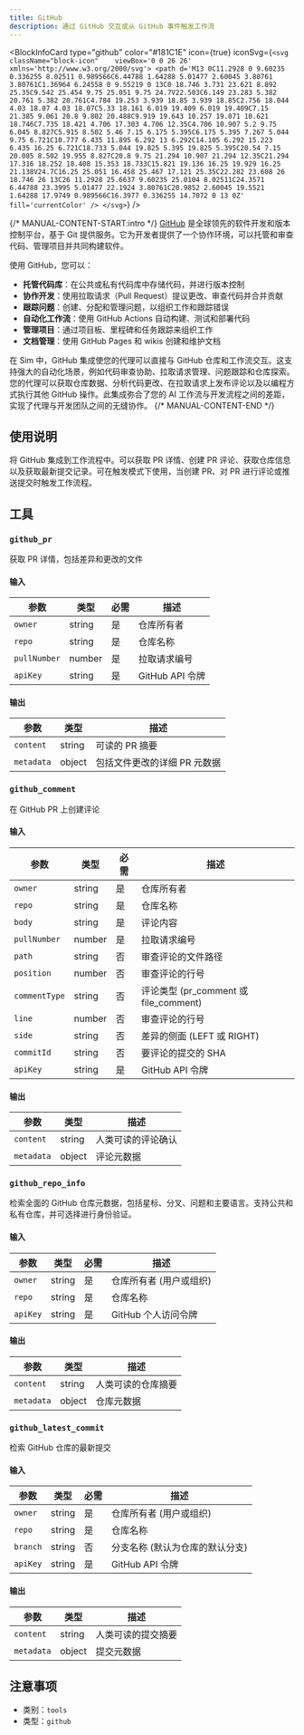 ```yaml
---
title: GitHub
description: 通过 GitHub 交互或从 GitHub 事件触发工作流
---
```



<BlockInfoCard 
  type="github"
  color="#181C1E"
  icon={true}
  iconSvg={`<svg className="block-icon"    viewBox='0 0 26 26' xmlns='http://www.w3.org/2000/svg'>
      <path
        d='M13 0C11.2928 0 9.60235 0.336255 8.02511 0.989566C6.44788 1.64288 5.01477 2.60045 3.80761 3.80761C1.36964 6.24558 0 9.55219 0 13C0 18.746 3.731 23.621 8.892 25.35C9.542 25.454 9.75 25.051 9.75 24.7V22.503C6.149 23.283 5.382 20.761 5.382 20.761C4.784 19.253 3.939 18.85 3.939 18.85C2.756 18.044 4.03 18.07 4.03 18.07C5.33 18.161 6.019 19.409 6.019 19.409C7.15 21.385 9.061 20.8 9.802 20.488C9.919 19.643 10.257 19.071 10.621 18.746C7.735 18.421 4.706 17.303 4.706 12.35C4.706 10.907 5.2 9.75 6.045 8.827C5.915 8.502 5.46 7.15 6.175 5.395C6.175 5.395 7.267 5.044 9.75 6.721C10.777 6.435 11.895 6.292 13 6.292C14.105 6.292 15.223 6.435 16.25 6.721C18.733 5.044 19.825 5.395 19.825 5.395C20.54 7.15 20.085 8.502 19.955 8.827C20.8 9.75 21.294 10.907 21.294 12.35C21.294 17.316 18.252 18.408 15.353 18.733C15.821 19.136 16.25 19.929 16.25 21.138V24.7C16.25 25.051 16.458 25.467 17.121 25.35C22.282 23.608 26 18.746 26 13C26 11.2928 25.6637 9.60235 25.0104 8.02511C24.3571 6.44788 23.3995 5.01477 22.1924 3.80761C20.9852 2.60045 19.5521 1.64288 17.9749 0.989566C16.3977 0.336255 14.7072 0 13 0Z'
        fill='currentColor'
      />
    </svg>`}
/>

{/* MANUAL-CONTENT-START:intro */}
[GitHub](https://github.com/) 是全球领先的软件开发和版本控制平台，基于 Git 提供服务。它为开发者提供了一个协作环境，可以托管和审查代码、管理项目并共同构建软件。

使用 GitHub，您可以：

- **托管代码库**：在公共或私有代码库中存储代码，并进行版本控制
- **协作开发**：使用拉取请求（Pull Request）提议更改、审查代码并合并贡献
- **跟踪问题**：创建、分配和管理问题，以组织工作和跟踪错误
- **自动化工作流**：使用 GitHub Actions 自动构建、测试和部署代码
- **管理项目**：通过项目板、里程碑和任务跟踪来组织工作
- **文档管理**：使用 GitHub Pages 和 wikis 创建和维护文档

在 Sim 中，GitHub 集成使您的代理可以直接与 GitHub 仓库和工作流交互。这支持强大的自动化场景，例如代码审查协助、拉取请求管理、问题跟踪和仓库探索。您的代理可以获取仓库数据、分析代码更改、在拉取请求上发布评论以及以编程方式执行其他 GitHub 操作。此集成弥合了您的 AI 工作流与开发流程之间的差距，实现了代理与开发团队之间的无缝协作。
{/* MANUAL-CONTENT-END */}

## 使用说明

将 GitHub 集成到工作流程中。可以获取 PR 详情、创建 PR 评论、获取仓库信息以及获取最新提交记录。可在触发模式下使用，当创建 PR、对 PR 进行评论或推送提交时触发工作流程。

## 工具

### `github_pr`

获取 PR 详情，包括差异和更改的文件

#### 输入

| 参数 | 类型 | 必需 | 描述 |
| --------- | ---- | -------- | ----------- |
| `owner` | string | 是 | 仓库所有者 |
| `repo` | string | 是 | 仓库名称 |
| `pullNumber` | number | 是 | 拉取请求编号 |
| `apiKey` | string | 是 | GitHub API 令牌 |

#### 输出

| 参数 | 类型 | 描述 |
| --------- | ---- | ----------- |
| `content` | string | 可读的 PR 摘要 |
| `metadata` | object | 包括文件更改的详细 PR 元数据 |

### `github_comment`

在 GitHub PR 上创建评论

#### 输入

| 参数 | 类型 | 必需 | 描述 |
| --------- | ---- | -------- | ----------- |
| `owner` | string | 是 | 仓库所有者 |
| `repo` | string | 是 | 仓库名称 |
| `body` | string | 是 | 评论内容 |
| `pullNumber` | number | 是 | 拉取请求编号 |
| `path` | string | 否 | 审查评论的文件路径 |
| `position` | number | 否 | 审查评论的行号 |
| `commentType` | string | 否 | 评论类型 \(pr_comment 或 file_comment\) |
| `line` | number | 否 | 审查评论的行号 |
| `side` | string | 否 | 差异的侧面 \(LEFT 或 RIGHT\) |
| `commitId` | string | 否 | 要评论的提交的 SHA |
| `apiKey` | string | 是 | GitHub API 令牌 |

#### 输出

| 参数 | 类型 | 描述 |
| --------- | ---- | ----------- |
| `content` | string | 人类可读的评论确认 |
| `metadata` | object | 评论元数据 |

### `github_repo_info`

检索全面的 GitHub 仓库元数据，包括星标、分叉、问题和主要语言。支持公共和私有仓库，并可选择进行身份验证。

#### 输入

| 参数 | 类型 | 必需 | 描述 |
| --------- | ---- | -------- | ----------- |
| `owner` | string | 是 | 仓库所有者 \(用户或组织\) |
| `repo` | string | 是 | 仓库名称 |
| `apiKey` | string | 是 | GitHub 个人访问令牌 |

#### 输出

| 参数 | 类型 | 描述 |
| --------- | ---- | ----------- |
| `content` | string | 人类可读的仓库摘要 |
| `metadata` | object | 仓库元数据 |

### `github_latest_commit`

检索 GitHub 仓库的最新提交

#### 输入

| 参数 | 类型 | 必需 | 描述 |
| --------- | ---- | -------- | ----------- |
| `owner` | string | 是 | 仓库所有者 \(用户或组织\) |
| `repo` | string | 是 | 仓库名称 |
| `branch` | string | 否 | 分支名称 \(默认为仓库的默认分支\) |
| `apiKey` | string | 是 | GitHub API 令牌 |

#### 输出

| 参数 | 类型 | 描述 |
| --------- | ---- | ----------- |
| `content` | string | 人类可读的提交摘要 |
| `metadata` | object | 提交元数据 |

## 注意事项

- 类别：`tools`
- 类型：`github`
